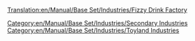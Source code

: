 [[Translation:en/Manual/Base Set/Industries/Fizzy Drink Factory]]
{{en/Manual/Base Set/Industries/Industries|image=en/Manual/Base Set/Industries/FizzyDrinkFactory.png
|name=Fizzy Drink Factory
|climates=[[en/Manual/Climates]]
|accepts=[[en/Manual/Base Set/Cargos/Cola]],[[en/Manual/Base Set/Cargos/Bubbles]]
|produces=[[en/Manual/Base Set/Cargos/Fizzy Drinks]]
|notes=Not present in other [[en/Manual/Climates]].
}}
[[Category:en/Manual/Base Set/Industries/Secondary Industries]]
[[Category:en/Manual/Base Set/Industries/Toyland Industries]]